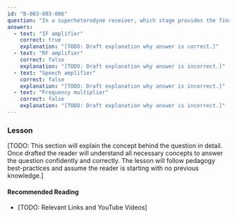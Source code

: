 ```yaml
---
id: "B-003-003-006"
question: "In a superheterodyne receiver, which stage provides the final signal power to drive the detector?"
answers:
  - text: "IF amplifier"
    correct: true
    explanation: "[TODO: Draft explanation why answer is correct.]"
  - text: "RF amplifier"
    correct: false
    explanation: "[TODO: Draft explanation why answer is incorrect.]"
  - text: "Speech amplifier"
    correct: false
    explanation: "[TODO: Draft explanation why answer is incorrect.]"
  - text: "Frequency multiplier"
    correct: false
    explanation: "[TODO: Draft explanation why answer is incorrect.]"
---
```


### Lesson

[TODO: This section will explain the concept behind the question in detail. Once drafted the reader will understand all necessary concepts to answer the question confidently and correctly. The lesson will follow pedagogy best-practices and assume the reader is starting with no previous knowledge.]

#### Recommended Reading

- [TODO: Relevant Links and YouTube Videos]
